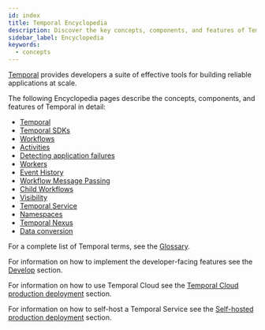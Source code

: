 ```yaml
---
id: index
title: Temporal Encyclopedia
description: Discover the key concepts, components, and features of Temporal for building scalable and reliable applications. Learn about Temporal SDKs, Workflows, Activities, Workers, and more.
sidebar_label: Encyclopedia
keywords:
  - concepts
---
```


[Temporal](/evaluate/why-temporal) provides developers a suite of effective tools for building reliable applications at scale.

The following Encyclopedia pages describe the concepts, components, and features of Temporal in detail:

- [Temporal](/temporal)
- [Temporal SDKs](/encyclopedia/temporal-sdks)
- [Workflows](/workflows)
- [Activities](/activities)
- [Detecting application failures](/encyclopedia/detecting-application-failures)
- [Workers](/workers)
- [Event History](/encyclopedia/event-history/)
- [Workflow Message Passing](/encyclopedia/workflow-message-passing/)
- [Child Workflows](/child-workflows)
- [Visibility](/visibility)
- [Temporal Service](/temporal-service)
- [Namespaces](/namespaces)
- [Temporal Nexus](/nexus)
- [Data conversion](/dataconversion)

For a complete list of Temporal terms, see the [Glossary](/glossary).

For information on how to implement the developer-facing features see the [Develop](/develop) section.

For information on how to use Temporal Cloud see the [Temporal Cloud production deployment](/cloud) section.

For information on how to self-host a Temporal Service see the [Self-hosted production deployment](/self-hosted-guide) section.
